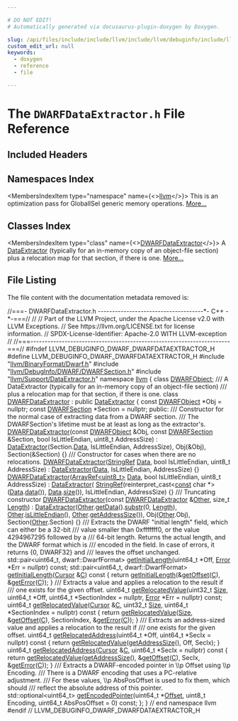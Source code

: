 ```yaml
---

# DO NOT EDIT!
# Automatically generated via docusaurus-plugin-doxygen by Doxygen.

slug: /api/files/include/include/llvm/include/llvm/debuginfo/include/llvm/debuginfo/dwarf/dwarfdataextractor-h
custom_edit_url: null
keywords:
  - doxygen
  - reference
  - file

---
```





# The `DWARFDataExtractor.h` File Reference

<DoxygenPage pluginConfig={pluginConfig}>



## Included Headers

<IncludesList>
<IncludesListItem
  filePath="llvm/BinaryFormat/Dwarf.h"
  permalink="/docs/api/files/include/include/llvm/include/llvm/binaryformat/dwarf-h"
  isLocal="true" />
<IncludesListItem
  filePath="llvm/DebugInfo/DWARF/DWARFSection.h"
  permalink="/docs/api/files/include/include/llvm/include/llvm/debuginfo/include/llvm/debuginfo/dwarf/dwarfsection-h"
  isLocal="true" />
<IncludesListItem
  filePath="llvm/Support/DataExtractor.h"
  permalink="/docs/api/files/include/include/llvm/include/llvm/support/dataextractor-h"
  isLocal="true" />
</IncludesList>

## Namespaces Index

<MembersIndex>

<MembersIndexItem
  type="namespace"
  name={<><a href="/docs/api/namespaces/llvm">llvm</a></>}>
This is an optimization pass for GlobalISel generic memory operations. <a href="/docs/api/namespaces/llvm/#details">More...</a>
</MembersIndexItem>

</MembersIndex>

## Classes Index

<MembersIndex>

<MembersIndexItem
  type="class"
  name={<><a href="/docs/api/classes/llvm/dwarfdataextractor">DWARFDataExtractor</a></>}>
A <a href="/docs/api/classes/llvm/dataextractor">DataExtractor</a> (typically for an in-memory copy of an object-file section) plus a relocation map for that section, if there is one. <a href="/docs/api/classes/llvm/dwarfdataextractor/#details">More...</a>
</MembersIndexItem>

</MembersIndex>


## File Listing

The file content with the documentation metadata removed is:

<ProgramListing>

<Link id="l00001" /><CodeLine lineNumber="1"><Highlight kind="comment">//===- DWARFDataExtractor.h -------------------------------------&#42;- C++ -&#42;-===//</Highlight><Highlight kind="normal"></Highlight></CodeLine>
<Link id="l00002" /><CodeLine lineNumber="2"><Highlight kind="normal"></Highlight><Highlight kind="comment">//</Highlight><Highlight kind="normal"></Highlight></CodeLine>
<Link id="l00003" /><CodeLine lineNumber="3"><Highlight kind="normal"></Highlight><Highlight kind="comment">// Part of the LLVM Project, under the Apache License v2.0 with LLVM Exceptions.</Highlight><Highlight kind="normal"></Highlight></CodeLine>
<Link id="l00004" /><CodeLine lineNumber="4"><Highlight kind="normal"></Highlight><Highlight kind="comment">// See https://llvm.org/LICENSE.txt for license information.</Highlight><Highlight kind="normal"></Highlight></CodeLine>
<Link id="l00005" /><CodeLine lineNumber="5"><Highlight kind="normal"></Highlight><Highlight kind="comment">// SPDX-License-Identifier: Apache-2.0 WITH LLVM-exception</Highlight><Highlight kind="normal"></Highlight></CodeLine>
<Link id="l00006" /><CodeLine lineNumber="6"><Highlight kind="normal"></Highlight><Highlight kind="comment">//</Highlight><Highlight kind="normal"></Highlight></CodeLine>
<Link id="l00007" /><CodeLine lineNumber="7"><Highlight kind="normal"></Highlight><Highlight kind="comment">//===----------------------------------------------------------------------===//</Highlight><Highlight kind="normal"></Highlight></CodeLine>
<Link id="l00008" /><CodeLine lineNumber="8"><Highlight kind="normal"></Highlight></CodeLine>
<Link id="l00009" /><CodeLine lineNumber="9"><Highlight kind="normal"></Highlight><Highlight kind="preprocessor">#ifndef LLVM&#95;DEBUGINFO&#95;DWARF&#95;DWARFDATAEXTRACTOR&#95;H</Highlight><Highlight kind="normal"></Highlight></CodeLine>
<Link id="l00010" /><CodeLine lineNumber="10"><Highlight kind="normal"></Highlight><Highlight kind="preprocessor">#define LLVM&#95;DEBUGINFO&#95;DWARF&#95;DWARFDATAEXTRACTOR&#95;H</Highlight><Highlight kind="normal"></Highlight></CodeLine>
<Link id="l00011" /><CodeLine lineNumber="11"><Highlight kind="normal"></Highlight></CodeLine>
<Link id="l00012" /><CodeLine lineNumber="12"><Highlight kind="normal"></Highlight><Highlight kind="preprocessor">#include &quot;<a href="/docs/api/files/include/include/llvm/include/llvm/binaryformat/dwarf-h">llvm/BinaryFormat/Dwarf.h</a>&quot;</Highlight><Highlight kind="normal"></Highlight></CodeLine>
<Link id="l00013" /><CodeLine lineNumber="13"><Highlight kind="normal"></Highlight><Highlight kind="preprocessor">#include &quot;<a href="/docs/api/files/include/include/llvm/include/llvm/debuginfo/include/llvm/debuginfo/dwarf/dwarfsection-h">llvm/DebugInfo/DWARF/DWARFSection.h</a>&quot;</Highlight><Highlight kind="normal"></Highlight></CodeLine>
<Link id="l00014" /><CodeLine lineNumber="14"><Highlight kind="normal"></Highlight><Highlight kind="preprocessor">#include &quot;<a href="/docs/api/files/include/include/llvm/include/llvm/support/dataextractor-h">llvm/Support/DataExtractor.h</a>&quot;</Highlight><Highlight kind="normal"></Highlight></CodeLine>
<Link id="l00015" /><CodeLine lineNumber="15"><Highlight kind="normal"></Highlight></CodeLine>
<Link id="l00016" /><CodeLine lineNumber="16"><Highlight kind="normal"></Highlight><Highlight kind="keyword">namespace </Highlight><Highlight kind="normal"><a href="/docs/api/namespaces/llvm">llvm</a> &#123;</Highlight></CodeLine>
<Link id="l00017" /><CodeLine lineNumber="17"><Highlight kind="normal"></Highlight><Highlight kind="keyword">class </Highlight><Highlight kind="normal"><a href="/docs/api/classes/llvm/dwarfobject">DWARFObject</a>;</Highlight></CodeLine>
<Link id="l00018" /><CodeLine lineNumber="18"><Highlight kind="normal"></Highlight><Highlight kind="comment"></Highlight></CodeLine>
<Link id="l00019" /><CodeLine lineNumber="19"><Highlight kind="comment">/// A DataExtractor (typically for an in-memory copy of an object-file section)</Highlight></CodeLine>
<Link id="l00020" /><CodeLine lineNumber="20"><Highlight kind="comment">/// plus a relocation map for that section, if there is one.</Highlight><Highlight kind="normal"></Highlight></CodeLine>
<Link id="l00021" /><CodeLine lineNumber="21" lineLink="/docs/api/classes/llvm/dwarfdataextractor"><Highlight kind="normal"></Highlight><Highlight kind="keyword">class </Highlight><Highlight kind="normal"><a href="/docs/api/classes/llvm/dwarfdataextractor/#a38eb941ecccfee736a78a034bf5b0832">DWARFDataExtractor</a> : </Highlight><Highlight kind="keyword">public</Highlight><Highlight kind="normal"> <a href="/docs/api/classes/llvm/dataextractor/#a46aa25f9df530608164c58934b2c5f01">DataExtractor</a> &#123;</Highlight></CodeLine>
<Link id="l00022" /><CodeLine lineNumber="22"><Highlight kind="normal">  </Highlight><Highlight kind="keyword">const</Highlight><Highlight kind="normal"> <a href="/docs/api/classes/llvm/dwarfobject">DWARFObject</a> &#42;Obj = </Highlight><Highlight kind="keyword">nullptr</Highlight><Highlight kind="normal">;</Highlight></CodeLine>
<Link id="l00023" /><CodeLine lineNumber="23"><Highlight kind="normal">  </Highlight><Highlight kind="keyword">const</Highlight><Highlight kind="normal"> <a href="/docs/api/structs/llvm/dwarfsection">DWARFSection</a> &#42;Section = </Highlight><Highlight kind="keyword">nullptr</Highlight><Highlight kind="normal">;</Highlight></CodeLine>
<Link id="l00024" /><CodeLine lineNumber="24"><Highlight kind="normal"></Highlight></CodeLine>
<Link id="l00025" /><CodeLine lineNumber="25"><Highlight kind="normal"></Highlight><Highlight kind="keyword">public</Highlight><Highlight kind="normal">:</Highlight><Highlight kind="comment"></Highlight></CodeLine>
<Link id="l00026" /><CodeLine lineNumber="26"><Highlight kind="comment">  /// Constructor for the normal case of extracting data from a DWARF section.</Highlight></CodeLine>
<Link id="l00027" /><CodeLine lineNumber="27"><Highlight kind="comment">  /// The DWARFSection&#39;s lifetime must be at least as long as the extractor&#39;s.</Highlight><Highlight kind="normal"></Highlight></CodeLine>
<Link id="l00028" /><CodeLine lineNumber="28" lineLink="/docs/api/classes/llvm/dwarfdataextractor/#a38eb941ecccfee736a78a034bf5b0832"><Highlight kind="normal">  <a href="/docs/api/classes/llvm/dwarfdataextractor/#a38eb941ecccfee736a78a034bf5b0832">DWARFDataExtractor</a>(</Highlight><Highlight kind="keyword">const</Highlight><Highlight kind="normal"> <a href="/docs/api/classes/llvm/dwarfobject">DWARFObject</a> &amp;Obj, </Highlight><Highlight kind="keyword">const</Highlight><Highlight kind="normal"> <a href="/docs/api/structs/llvm/dwarfsection">DWARFSection</a> &amp;Section,</Highlight></CodeLine>
<Link id="l00029" /><CodeLine lineNumber="29"><Highlight kind="normal">                     </Highlight><Highlight kind="keywordtype">bool</Highlight><Highlight kind="normal"> IsLittleEndian, uint8&#95;t AddressSize)</Highlight></CodeLine>
<Link id="l00030" /><CodeLine lineNumber="30"><Highlight kind="normal">      : <a href="/docs/api/classes/llvm/dataextractor/#a46aa25f9df530608164c58934b2c5f01">DataExtractor</a>(Section.<a href="/docs/api/namespaces/llvm/#aa20539e89704d20b98b97e9c3feac934">Data</a>, IsLittleEndian, AddressSize), Obj(&amp;Obj),</Highlight></CodeLine>
<Link id="l00031" /><CodeLine lineNumber="31"><Highlight kind="normal">        Section(&amp;Section) &#123;&#125;</Highlight></CodeLine>
<Link id="l00032" /><CodeLine lineNumber="32"><Highlight kind="normal"></Highlight><Highlight kind="comment"></Highlight></CodeLine>
<Link id="l00033" /><CodeLine lineNumber="33"><Highlight kind="comment">  /// Constructor for cases when there are no relocations.</Highlight><Highlight kind="normal"></Highlight></CodeLine>
<Link id="l00034" /><CodeLine lineNumber="34" lineLink="/docs/api/classes/llvm/dwarfdataextractor/#a45ecaa1a4ce76a3cb0a3b5f3b48ea587"><Highlight kind="normal">  <a href="/docs/api/classes/llvm/dwarfdataextractor/#a45ecaa1a4ce76a3cb0a3b5f3b48ea587">DWARFDataExtractor</a>(<a href="/docs/api/classes/llvm/stringref">StringRef</a> <a href="/docs/api/namespaces/llvm/#aa20539e89704d20b98b97e9c3feac934">Data</a>, </Highlight><Highlight kind="keywordtype">bool</Highlight><Highlight kind="normal"> IsLittleEndian, uint8&#95;t AddressSize)</Highlight></CodeLine>
<Link id="l00035" /><CodeLine lineNumber="35"><Highlight kind="normal">    : <a href="/docs/api/classes/llvm/dataextractor/#a46aa25f9df530608164c58934b2c5f01">DataExtractor</a>(<a href="/docs/api/namespaces/llvm/#aa20539e89704d20b98b97e9c3feac934">Data</a>, IsLittleEndian, AddressSize) &#123;&#125;</Highlight></CodeLine>
<Link id="l00036" /><CodeLine lineNumber="36" lineLink="/docs/api/classes/llvm/dwarfdataextractor/#a9c4e8cde73237ab00ac91c380ff95f38"><Highlight kind="normal">  <a href="/docs/api/classes/llvm/dwarfdataextractor/#a9c4e8cde73237ab00ac91c380ff95f38">DWARFDataExtractor</a>(<a href="/docs/api/classes/llvm/arrayref">ArrayRef&lt;uint8&#95;t&gt;</a> <a href="/docs/api/namespaces/llvm/#aa20539e89704d20b98b97e9c3feac934">Data</a>, </Highlight><Highlight kind="keywordtype">bool</Highlight><Highlight kind="normal"> IsLittleEndian,</Highlight></CodeLine>
<Link id="l00037" /><CodeLine lineNumber="37"><Highlight kind="normal">                     uint8&#95;t AddressSize)</Highlight></CodeLine>
<Link id="l00038" /><CodeLine lineNumber="38"><Highlight kind="normal">      : <a href="/docs/api/classes/llvm/dataextractor/#a46aa25f9df530608164c58934b2c5f01">DataExtractor</a>(</Highlight></CodeLine>
<Link id="l00039" /><CodeLine lineNumber="39"><Highlight kind="normal">            <a href="/docs/api/classes/llvm/stringref">StringRef</a>(reinterpret&#95;cast&lt;<a href="/docs/api/files/lib/lib/target/lib/target/aarch64/aarch64promoteconstant-cpp/#a90f8350fecae261c25be85d38b451bff">const</a> char &#42;&gt;(<a href="/docs/api/namespaces/llvm/#aa20539e89704d20b98b97e9c3feac934">Data</a>.<a href="/docs/api/files/lib/lib/codegen/staticdatasplitter-cpp/#ad2fefd8832b4b1ea3dbb1f621063bbff">data</a>()), <a href="/docs/api/namespaces/llvm/#aa20539e89704d20b98b97e9c3feac934">Data</a>.<a href="/docs/api/classes/llvm/dataextractor/#a13f08bc0715c6ccbe15c82f2fc9e61ca">size</a>()),</Highlight></CodeLine>
<Link id="l00040" /><CodeLine lineNumber="40"><Highlight kind="normal">            IsLittleEndian, AddressSize) &#123;&#125;</Highlight></CodeLine>
<Link id="l00041" /><CodeLine lineNumber="41"><Highlight kind="normal"></Highlight><Highlight kind="comment"></Highlight></CodeLine>
<Link id="l00042" /><CodeLine lineNumber="42"><Highlight kind="comment">  /// Truncating constructor</Highlight><Highlight kind="normal"></Highlight></CodeLine>
<Link id="l00043" /><CodeLine lineNumber="43" lineLink="/docs/api/classes/llvm/dwarfdataextractor/#a7a9a9bc490d816bb7e08cb0eca3b54ae"><Highlight kind="normal">  <a href="/docs/api/classes/llvm/dwarfdataextractor/#a7a9a9bc490d816bb7e08cb0eca3b54ae">DWARFDataExtractor</a>(</Highlight><Highlight kind="keyword">const</Highlight><Highlight kind="normal"> <a href="/docs/api/classes/llvm/dwarfdataextractor/#a38eb941ecccfee736a78a034bf5b0832">DWARFDataExtractor</a> &amp;<a href="/docs/api/namespaces/llvm/#a9eb4f5b98b70ee4fab9614ed58282c1fa6311ae17c1ee52b36e68aaf4ad066387">Other</a>, </Highlight><Highlight kind="keywordtype">size&#95;t</Highlight><Highlight kind="normal"> <a href="/docs/api/namespaces/llvm/#a05f5b9a11bdcc5feba62899f95dcf878af6d9f1c7b49b7601fae6a545002a6763">Length</a>)</Highlight></CodeLine>
<Link id="l00044" /><CodeLine lineNumber="44"><Highlight kind="normal">      : <a href="/docs/api/classes/llvm/dataextractor/#a46aa25f9df530608164c58934b2c5f01">DataExtractor</a>(<a href="/docs/api/namespaces/llvm/#a9eb4f5b98b70ee4fab9614ed58282c1fa6311ae17c1ee52b36e68aaf4ad066387">Other</a>.<a href="/docs/api/classes/llvm/dataextractor/#a882aa042b8549998c9ae43305a79d955">getData</a>().<a href="/docs/api/files/lib/lib/transforms/lib/transforms/utils/simplifylibcalls-cpp/#ab845621311caa169682acb9c65516ae1">substr</a>(0, <a href="/docs/api/namespaces/llvm/#a05f5b9a11bdcc5feba62899f95dcf878af6d9f1c7b49b7601fae6a545002a6763">Length</a>), <a href="/docs/api/namespaces/llvm/#a9eb4f5b98b70ee4fab9614ed58282c1fa6311ae17c1ee52b36e68aaf4ad066387">Other</a>.<a href="/docs/api/classes/llvm/dataextractor/#ad9617bd42a629b75a6804af2cbcddddf">isLittleEndian</a>(),</Highlight></CodeLine>
<Link id="l00045" /><CodeLine lineNumber="45"><Highlight kind="normal">                      <a href="/docs/api/namespaces/llvm/#a9eb4f5b98b70ee4fab9614ed58282c1fa6311ae17c1ee52b36e68aaf4ad066387">Other</a>.<a href="/docs/api/classes/llvm/dataextractor/#a727b157e8418a101ec69dcb2e9ceea39">getAddressSize</a>()),</Highlight></CodeLine>
<Link id="l00046" /><CodeLine lineNumber="46"><Highlight kind="normal">        Obj(<a href="/docs/api/namespaces/llvm/#a9eb4f5b98b70ee4fab9614ed58282c1fa6311ae17c1ee52b36e68aaf4ad066387">Other</a>.Obj), Section(<a href="/docs/api/namespaces/llvm/#a9eb4f5b98b70ee4fab9614ed58282c1fa6311ae17c1ee52b36e68aaf4ad066387">Other</a>.Section) &#123;&#125;</Highlight></CodeLine>
<Link id="l00047" /><CodeLine lineNumber="47"><Highlight kind="normal"></Highlight><Highlight kind="comment"></Highlight></CodeLine>
<Link id="l00048" /><CodeLine lineNumber="48"><Highlight kind="comment">  /// Extracts the DWARF &quot;initial length&quot; field, which can either be a 32-bit</Highlight></CodeLine>
<Link id="l00049" /><CodeLine lineNumber="49"><Highlight kind="comment">  /// value smaller than 0xfffffff0, or the value 4294967295 followed by a</Highlight></CodeLine>
<Link id="l00050" /><CodeLine lineNumber="50"><Highlight kind="comment">  /// 64-bit length. Returns the actual length, and the DWARF format which is</Highlight></CodeLine>
<Link id="l00051" /><CodeLine lineNumber="51"><Highlight kind="comment">  /// encoded in the field. In case of errors, it returns &#123;0, DWARF32&#125; and</Highlight></CodeLine>
<Link id="l00052" /><CodeLine lineNumber="52"><Highlight kind="comment">  /// leaves the offset unchanged.</Highlight><Highlight kind="normal"></Highlight></CodeLine>
<Link id="l00053" /><CodeLine lineNumber="53"><Highlight kind="normal">  std::pair&lt;uint64&#95;t, dwarf::DwarfFormat&gt;</Highlight></CodeLine>
<Link id="l00054" /><CodeLine lineNumber="54"><Highlight kind="normal">  <a href="/docs/api/classes/llvm/dwarfdataextractor/#a10e13073556511543a885ea96b61ff6c">getInitialLength</a>(uint64&#95;t &#42;Off, <a href="/docs/api/classes/llvm/error">Error</a> &#42;Err = </Highlight><Highlight kind="keyword">nullptr</Highlight><Highlight kind="normal">) </Highlight><Highlight kind="keyword">const</Highlight><Highlight kind="normal">;</Highlight></CodeLine>
<Link id="l00055" /><CodeLine lineNumber="55"><Highlight kind="normal"></Highlight></CodeLine>
<Link id="l00056" /><CodeLine lineNumber="56" lineLink="/docs/api/classes/llvm/dwarfdataextractor/#a1a6679ff65d9ecce4d14d11f9d1ce175"><Highlight kind="normal">  std::pair&lt;uint64&#95;t, dwarf::DwarfFormat&gt; <a href="/docs/api/classes/llvm/dwarfdataextractor/#a1a6679ff65d9ecce4d14d11f9d1ce175">getInitialLength</a>(<a href="/docs/api/classes/llvm/dataextractor/cursor">Cursor</a> &amp;<a href="/docs/api/namespaces/llvm/callingconv/#ac6aa1387c4375260e2468eb5a77fdb4cafd841a49aec1539bc88abc8ff9e170fb">C</a>)</Highlight><Highlight kind="keyword"> const </Highlight><Highlight kind="normal">&#123;</Highlight></CodeLine>
<Link id="l00057" /><CodeLine lineNumber="57"><Highlight kind="normal">    </Highlight><Highlight kind="keywordflow">return</Highlight><Highlight kind="normal"> <a href="/docs/api/classes/llvm/dwarfdataextractor/#a10e13073556511543a885ea96b61ff6c">getInitialLength</a>(&amp;<a href="/docs/api/classes/llvm/dataextractor/#a2f74888abb46158e0f6ddec827c36922">getOffset</a>(<a href="/docs/api/namespaces/llvm/callingconv/#ac6aa1387c4375260e2468eb5a77fdb4cafd841a49aec1539bc88abc8ff9e170fb">C</a>), &amp;<a href="/docs/api/classes/llvm/dataextractor/#ad45d3690fa998e1a63931de09ff05bdc">getError</a>(<a href="/docs/api/namespaces/llvm/callingconv/#ac6aa1387c4375260e2468eb5a77fdb4cafd841a49aec1539bc88abc8ff9e170fb">C</a>));</Highlight></CodeLine>
<Link id="l00058" /><CodeLine lineNumber="58"><Highlight kind="normal">  &#125;</Highlight></CodeLine>
<Link id="l00059" /><CodeLine lineNumber="59"><Highlight kind="normal"></Highlight><Highlight kind="comment"></Highlight></CodeLine>
<Link id="l00060" /><CodeLine lineNumber="60"><Highlight kind="comment">  /// Extracts a value and applies a relocation to the result if</Highlight></CodeLine>
<Link id="l00061" /><CodeLine lineNumber="61"><Highlight kind="comment">  /// one exists for the given offset.</Highlight><Highlight kind="normal"></Highlight></CodeLine>
<Link id="l00062" /><CodeLine lineNumber="62"><Highlight kind="normal">  uint64&#95;t <a href="/docs/api/classes/llvm/dwarfdataextractor/#a814a7655e692e4f880b38eed143052fb">getRelocatedValue</a>(uint32&#95;t <a href="/docs/api/files/lib/lib/analysis/inlineorder-cpp/#a7ee6f0cb51c3b9056199e9a0001fe8c3a6f6cb72d544962fa333e2e34ce64f719">Size</a>, uint64&#95;t &#42;Off,</Highlight></CodeLine>
<Link id="l00063" /><CodeLine lineNumber="63"><Highlight kind="normal">                             uint64&#95;t &#42;SectionIndex = </Highlight><Highlight kind="keyword">nullptr</Highlight><Highlight kind="normal">,</Highlight></CodeLine>
<Link id="l00064" /><CodeLine lineNumber="64"><Highlight kind="normal">                             <a href="/docs/api/classes/llvm/error">Error</a> &#42;Err = </Highlight><Highlight kind="keyword">nullptr</Highlight><Highlight kind="normal">) </Highlight><Highlight kind="keyword">const</Highlight><Highlight kind="normal">;</Highlight></CodeLine>
<Link id="l00065" /><CodeLine lineNumber="65" lineLink="/docs/api/classes/llvm/dwarfdataextractor/#afbe60ab4756377888e3bf33351d77c4a"><Highlight kind="normal">  uint64&#95;t <a href="/docs/api/classes/llvm/dwarfdataextractor/#afbe60ab4756377888e3bf33351d77c4a">getRelocatedValue</a>(<a href="/docs/api/classes/llvm/dataextractor/cursor">Cursor</a> &amp;<a href="/docs/api/namespaces/llvm/callingconv/#ac6aa1387c4375260e2468eb5a77fdb4cafd841a49aec1539bc88abc8ff9e170fb">C</a>, uint32&#95;t <a href="/docs/api/files/lib/lib/analysis/inlineorder-cpp/#a7ee6f0cb51c3b9056199e9a0001fe8c3a6f6cb72d544962fa333e2e34ce64f719">Size</a>,</Highlight></CodeLine>
<Link id="l00066" /><CodeLine lineNumber="66"><Highlight kind="normal">                             uint64&#95;t &#42;SectionIndex = </Highlight><Highlight kind="keyword">nullptr</Highlight><Highlight kind="normal">)</Highlight><Highlight kind="keyword"> const </Highlight><Highlight kind="normal">&#123;</Highlight></CodeLine>
<Link id="l00067" /><CodeLine lineNumber="67"><Highlight kind="normal">    </Highlight><Highlight kind="keywordflow">return</Highlight><Highlight kind="normal"> <a href="/docs/api/classes/llvm/dwarfdataextractor/#a814a7655e692e4f880b38eed143052fb">getRelocatedValue</a>(<a href="/docs/api/files/lib/lib/analysis/inlineorder-cpp/#a7ee6f0cb51c3b9056199e9a0001fe8c3a6f6cb72d544962fa333e2e34ce64f719">Size</a>, &amp;<a href="/docs/api/classes/llvm/dataextractor/#a2f74888abb46158e0f6ddec827c36922">getOffset</a>(<a href="/docs/api/namespaces/llvm/callingconv/#ac6aa1387c4375260e2468eb5a77fdb4cafd841a49aec1539bc88abc8ff9e170fb">C</a>), SectionIndex, &amp;<a href="/docs/api/classes/llvm/dataextractor/#ad45d3690fa998e1a63931de09ff05bdc">getError</a>(<a href="/docs/api/namespaces/llvm/callingconv/#ac6aa1387c4375260e2468eb5a77fdb4cafd841a49aec1539bc88abc8ff9e170fb">C</a>));</Highlight></CodeLine>
<Link id="l00068" /><CodeLine lineNumber="68"><Highlight kind="normal">  &#125;</Highlight></CodeLine>
<Link id="l00069" /><CodeLine lineNumber="69"><Highlight kind="normal"></Highlight><Highlight kind="comment"></Highlight></CodeLine>
<Link id="l00070" /><CodeLine lineNumber="70"><Highlight kind="comment">  /// Extracts an address-sized value and applies a relocation to the result if</Highlight></CodeLine>
<Link id="l00071" /><CodeLine lineNumber="71"><Highlight kind="comment">  /// one exists for the given offset.</Highlight><Highlight kind="normal"></Highlight></CodeLine>
<Link id="l00072" /><CodeLine lineNumber="72" lineLink="/docs/api/classes/llvm/dwarfdataextractor/#a01887ce3b95212d5c5b89887c93ad662"><Highlight kind="normal">  uint64&#95;t <a href="/docs/api/classes/llvm/dwarfdataextractor/#a01887ce3b95212d5c5b89887c93ad662">getRelocatedAddress</a>(uint64&#95;t &#42;Off, uint64&#95;t &#42;SecIx = </Highlight><Highlight kind="keyword">nullptr</Highlight><Highlight kind="normal">)</Highlight><Highlight kind="keyword"> const </Highlight><Highlight kind="normal">&#123;</Highlight></CodeLine>
<Link id="l00073" /><CodeLine lineNumber="73"><Highlight kind="normal">    </Highlight><Highlight kind="keywordflow">return</Highlight><Highlight kind="normal"> <a href="/docs/api/classes/llvm/dwarfdataextractor/#a814a7655e692e4f880b38eed143052fb">getRelocatedValue</a>(<a href="/docs/api/classes/llvm/dataextractor/#a727b157e8418a101ec69dcb2e9ceea39">getAddressSize</a>(), Off, SecIx);</Highlight></CodeLine>
<Link id="l00074" /><CodeLine lineNumber="74"><Highlight kind="normal">  &#125;</Highlight></CodeLine>
<Link id="l00075" /><CodeLine lineNumber="75" lineLink="/docs/api/classes/llvm/dwarfdataextractor/#a048e04c3ab40f799fd7e530b1be61f6a"><Highlight kind="normal">  uint64&#95;t <a href="/docs/api/classes/llvm/dwarfdataextractor/#a048e04c3ab40f799fd7e530b1be61f6a">getRelocatedAddress</a>(<a href="/docs/api/classes/llvm/dataextractor/cursor">Cursor</a> &amp;<a href="/docs/api/namespaces/llvm/callingconv/#ac6aa1387c4375260e2468eb5a77fdb4cafd841a49aec1539bc88abc8ff9e170fb">C</a>, uint64&#95;t &#42;SecIx = </Highlight><Highlight kind="keyword">nullptr</Highlight><Highlight kind="normal">)</Highlight><Highlight kind="keyword"> const </Highlight><Highlight kind="normal">&#123;</Highlight></CodeLine>
<Link id="l00076" /><CodeLine lineNumber="76"><Highlight kind="normal">    </Highlight><Highlight kind="keywordflow">return</Highlight><Highlight kind="normal"> <a href="/docs/api/classes/llvm/dwarfdataextractor/#a814a7655e692e4f880b38eed143052fb">getRelocatedValue</a>(<a href="/docs/api/classes/llvm/dataextractor/#a727b157e8418a101ec69dcb2e9ceea39">getAddressSize</a>(), &amp;<a href="/docs/api/classes/llvm/dataextractor/#a2f74888abb46158e0f6ddec827c36922">getOffset</a>(<a href="/docs/api/namespaces/llvm/callingconv/#ac6aa1387c4375260e2468eb5a77fdb4cafd841a49aec1539bc88abc8ff9e170fb">C</a>), SecIx,</Highlight></CodeLine>
<Link id="l00077" /><CodeLine lineNumber="77"><Highlight kind="normal">                             &amp;<a href="/docs/api/classes/llvm/dataextractor/#ad45d3690fa998e1a63931de09ff05bdc">getError</a>(<a href="/docs/api/namespaces/llvm/callingconv/#ac6aa1387c4375260e2468eb5a77fdb4cafd841a49aec1539bc88abc8ff9e170fb">C</a>));</Highlight></CodeLine>
<Link id="l00078" /><CodeLine lineNumber="78"><Highlight kind="normal">  &#125;</Highlight></CodeLine>
<Link id="l00079" /><CodeLine lineNumber="79"><Highlight kind="normal"></Highlight><Highlight kind="comment"></Highlight></CodeLine>
<Link id="l00080" /><CodeLine lineNumber="80"><Highlight kind="comment">  /// Extracts a DWARF-encoded pointer in \\p Offset using \\p Encoding.</Highlight></CodeLine>
<Link id="l00081" /><CodeLine lineNumber="81"><Highlight kind="comment">  /// There is a DWARF encoding that uses a PC-relative adjustment.</Highlight></CodeLine>
<Link id="l00082" /><CodeLine lineNumber="82"><Highlight kind="comment">  /// For these values, \\p AbsPosOffset is used to fix them, which should</Highlight></CodeLine>
<Link id="l00083" /><CodeLine lineNumber="83"><Highlight kind="comment">  /// reflect the absolute address of this pointer.</Highlight><Highlight kind="normal"></Highlight></CodeLine>
<Link id="l00084" /><CodeLine lineNumber="84"><Highlight kind="normal">  std::optional&lt;uint64&#95;t&gt; <a href="/docs/api/classes/llvm/dwarfdataextractor/#ab0ceb7476c6b212e0f515e2a4cc9e551">getEncodedPointer</a>(uint64&#95;t &#42;<a href="/docs/api/namespaces/llvm/#a05f5b9a11bdcc5feba62899f95dcf878a3134224cba2545bc57954d3b072aebb4">Offset</a>, uint8&#95;t Encoding,</Highlight></CodeLine>
<Link id="l00085" /><CodeLine lineNumber="85"><Highlight kind="normal">                                            uint64&#95;t AbsPosOffset = 0) </Highlight><Highlight kind="keyword">const</Highlight><Highlight kind="normal">;</Highlight></CodeLine>
<Link id="l00086" /><CodeLine lineNumber="86"><Highlight kind="normal">&#125;;</Highlight></CodeLine>
<Link id="l00087" /><CodeLine lineNumber="87"><Highlight kind="normal"></Highlight></CodeLine>
<Link id="l00088" /><CodeLine lineNumber="88"><Highlight kind="normal">&#125; </Highlight><Highlight kind="comment">// end namespace llvm</Highlight><Highlight kind="normal"></Highlight></CodeLine>
<Link id="l00089" /><CodeLine lineNumber="89"><Highlight kind="normal"></Highlight></CodeLine>
<Link id="l00090" /><CodeLine lineNumber="90"><Highlight kind="normal"></Highlight><Highlight kind="preprocessor">#endif </Highlight><Highlight kind="comment">// LLVM&#95;DEBUGINFO&#95;DWARF&#95;DWARFDATAEXTRACTOR&#95;H</Highlight><Highlight kind="normal"></Highlight></CodeLine>

</ProgramListing>


</DoxygenPage>
